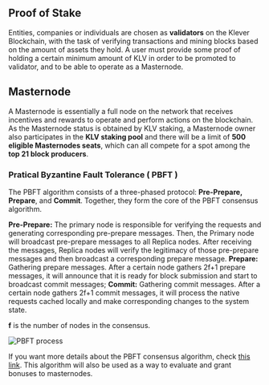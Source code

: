 ## Proof of Stake

Entities, companies or individuals are chosen as **validators** on the Klever Blockchain, with the task of verifying transactions and mining blocks based on the amount of assets they hold. A user must provide some proof of holding a certain minimum amount of KLV in order to be promoted to validator, and to be able to operate as a Masternode.

## Masternode

A Masternode is essentially a full node on the network that receives incentives and rewards to operate and perform actions on the blockchain. As the Masternode status is obtained by KLV staking, a Masternode owner also participates in the **KLV staking pool** and there will be a limit of **500 eligible Masternodes seats**, which can all compete for a spot among the **top 21 block producers**.

### Pratical Byzantine Fault Tolerance ( PBFT )

The PBFT algorithm consists of a three-phased protocol: **Pre-Prepare, Prepare**, and **Commit**. Together, they form the core of the PBFT consensus algorithm.


**Pre-Prepare:** The primary node is responsible for verifying the requests and generating corresponding pre-prepare messages. Then, the Primary node will broadcast pre-prepare messages to all Replica nodes. After receiving the messages, Replica nodes will verify the legitimacy of those pre-prepare messages and then broadcast a corresponding prepare message.
**Prepare:** Gathering prepare messages. After a certain node gathers 2f+1 prepare messages, it will announce that it is ready for block submission and start to broadcast commit messages;
**Commit:** Gathering commit messages. After a certain node gathers 2f+1 commit messages, it will process the native requests cached locally and make corresponding changes to the system state.

**f** is the number of nodes in the consensus.



![PBFT process](files/undefined)

If you want more details about the PBFT consensus algorithm, check [this link](http://pmg.csail.mit.edu/papers/osdi99.pdf). This algorithm will also be used as a way to evaluate and grant bonuses to masternodes.

